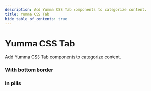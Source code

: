 ```yaml
---
description: Add Yumma CSS Tab components to categorize content.
title: Yumma CSS Tab
hide_table_of_contents: true
---
```




# Yumma CSS Tab

Add Yumma CSS Tab components to categorize content.

### With bottom border

<Preview
  data = {withBottomBorder}
  usePadding
  useTabs
  useVersion = 'release'
/>

### In pills

<Preview
  data = {inPills}
  useCenter
  usePadding
  useTabs
  useVersion = 'release'
/>